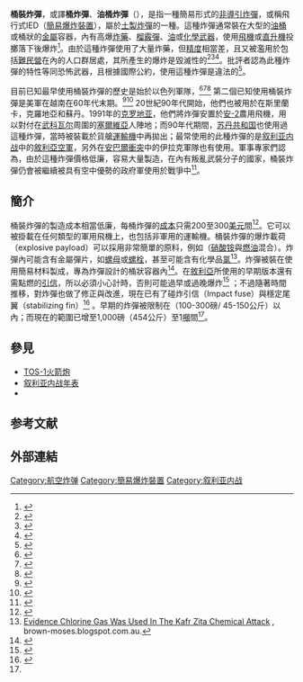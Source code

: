 '''桶裝炸彈'''，或譯'''桶炸彈'''、'''油桶炸彈'''（{{lang-en|Barrel bomb}}），是指一種簡易形式的[[非導引炸彈|非導引炸彈]]，或稱飛行式IED（[[簡易爆炸裝置|簡易爆炸裝置]]），屬於[[土製炸彈|土製炸彈]]的一種。這種炸彈通常裝在大型的[[油桶|油桶]]或桶狀的[[金屬|金屬]]容器，內有高爆[[炸藥|炸藥]]、[[榴霰彈|榴霰彈]]、[[油|油]]或[[化學武器|化學武器]]，使用[[飛機|飛機]]或[[直升機|直升機]]投擲落下後爆炸<ref>{{cite web |last=McElroy |first=Damien |url=http://www.telegraph.co.uk/news/worldnews/middleeast/syria/9512719/Syrian-regime-deploys-deadly-new-weapons-on-rebels.html |title=Syrian regime deploys deadly new weapons on rebels |publisher=Telegraph |date= |accessdate=2013-11-30 |archive-date=2014-01-04 |archive-url=https://web.archive.org/web/20140104121124/http://www.telegraph.co.uk/news/worldnews/middleeast/syria/9512719/Syrian-regime-deploys-deadly-new-weapons-on-rebels.html |dead-url=no }}</ref>。由於這種炸彈使用了大量炸藥，但[[精度|精度]]相當差，且又被濫用於包括[[難民營|難民營]]在內的人口群居處，其所產生的爆炸是毀滅性的<ref>{{Cite web |url=http://www.smh.com.au/world/syrias-deadly-barrel-bombs-20120901-2573t.html |title=Syria's deadly barrel bombs |accessdate=2015-05-30 |archive-date=2019-05-04 |archive-url=https://web.archive.org/web/20190504033828/https://www.smh.com.au/world/syrias-deadly-barrel-bombs-20120901-2573t.html |dead-url=no }}</ref><ref>{{cite web|url=http://www.telegraph.co.uk/news/worldnews/middleeast/syria/9512719/Syrian-regime-deploys-deadly-new-weapons-on-rebels.html|title=Syrian regime deploys deadly new weapons on rebels|date=31 August 2012|work=Telegraph.co.uk|accessdate=13 November 2014|archive-date=2015-05-10|archive-url=https://web.archive.org/web/20150510100404/http://www.telegraph.co.uk/news/worldnews/middleeast/syria/9512719/Syrian-regime-deploys-deadly-new-weapons-on-rebels.html|dead-url=no}}</ref><ref>{{cite web|url=https://www.youtube.com/watch?v=Zg5UEz_Ao0g|title=A City Left in Ruins: The Battle for Aleppo|publisher=Vice News|accessdate=2015-05-30|archive-date=2020-03-07|archive-url=https://web.archive.org/web/20200307204812/https://www.youtube.com/watch?v=Zg5UEz_Ao0g|dead-url=no}}</ref>。批評者認為此種炸彈的特性等同恐怖武器，且根據國際公約，使用這種炸彈是違法的<ref name=bbc>{{cite web |url=http://www.bbc.co.uk/news/world-middle-east-25466541 |title=Barrel bombs show brutality of war |work=[[BBC_News|BBC News]] |author=Jonathan Marcus |date=December 20, 2013 |accessdate=May 20, 2015 |quote=..the campaigning group Human Rights Watch has insisted that the employment of these weapons constitutes a war crime and that those responsible should be held to account. |archive-date=2015-04-28 |archive-url=https://web.archive.org/web/20150428135055/http://www.bbc.co.uk/news/world-middle-east-25466541 |dead-url=no }}</ref>。

目前已知最早使用桶裝炸彈的歷史是始於以色列軍隊，<ref>{{cite journal |title=Mahal and the Dispossession of the Palestinians |journal=[[Journal_of_Palestine_Studies|Journal of Palestine Studies]] |author1=Dan Freeman-maloy |date=Winter 2011 |volume=40 |number=2 |url=https://www.jstor.org/stable/10.1525/jps.2011.XL.2.43 |accessdate=June 29, 2015 |archive-date=2016-03-05 |archive-url=https://web.archive.org/web/20160305080557/https://www.jstor.org/stable/10.1525/jps.2011.XL.2.43 |dead-url=no }}</ref><ref>{{cite book |url= |title=The Palestinian Exodus from Galilee, 1948'' |publisher=[[Institute_for_Palestine_Studies|Institute for Palestine Studies]] |author=Nafez Nazzal |year=1978 |page=75 |accessdate=June 29, 2015}}</ref><ref>{{Cite web |url=http://news.qq.com/a/20160309/029834.htm |title=存档副本 |accessdate=2016-03-27 |archive-date=2016-03-28 |archive-url=https://web.archive.org/web/20160328051025/http://news.qq.com/a/20160309/029834.htm |dead-url=no }}</ref>
第二個已知使用桶裝炸彈是美軍在越南在60年代末期。<ref name=tharoor>{{cite web |url=http://www.washingtonpost.com/blogs/worldviews/wp/2015/02/16/when-the-u-s-dropped-barrel-bombs-in-war/ |title=When the U.S. dropped barrel bombs in war |work=[[Washington_Post|Washington Post]] |author=Ishaan Tharoor |date=February 16, 2015 |accessdate=February 17, 2015 |archive-date=2015-05-09 |archive-url=https://web.archive.org/web/20150509054927/http://www.washingtonpost.com/blogs/worldviews/wp/2015/02/16/when-the-u-s-dropped-barrel-bombs-in-war/ |dead-url=no }}</ref><ref>{{cite web |url=http://www.washingtonpost.com/blogs/worldviews/wp/2015/02/16/when-the-u-s-dropped-barrel-bombs-in-war/ |title=When the U.S. dropped barrel bombs in war |work=[[Washington_Post|Washington Post]] |author=Ishaan Tharoor |date=February 16, 2015 |accessdate=October 11, 2015 |archive-date=2015-05-09 |archive-url=https://web.archive.org/web/20150509054927/http://www.washingtonpost.com/blogs/worldviews/wp/2015/02/16/when-the-u-s-dropped-barrel-bombs-in-war/ |dead-url=no }}</ref>
20世紀90年代開始，他們也被用於在斯里蘭卡，克羅地亞和蘇丹。1991年的[[克羅埃西亞戰爭|克罗地亚]]，他們將炸彈安置於[[安-2|安-2]]農用飛機，用以對付在[[武科瓦尔|武科瓦尔]]周圍的[[塞爾維亞|塞爾維亞]]人陣地；而90年代期間，[[苏丹共和国|苏丹共和国]]也使用過這種炸彈，當時被裝載於貨艙[[運輸機|運輸機]]中再拋出；最常使用的此種炸彈的是[[叙利亚内战|叙利亚内战]]中的[[敘利亞空軍|敘利亞空軍]]，另外在[[安巴爾衝突|安巴爾衝突]]中的伊拉克軍隊也有使用。軍事專家們認為，由於這種炸彈價格低廉，容易大量製造，在內有叛亂武裝分子的國家，桶裝炸彈仍會被繼續被具有空中優勢的政府軍使用於戰爭中<ref name=jakes>{{cite web |url=https://news.yahoo.com/barrel-bombs-risk-becoming-answer-insurgency-073510814.html |title=Barrel bombs risk becoming answer to insurgency |work=Yahoo News |agency=Associated Press |author=Lara Jakes |date=May 7, 2014 |accessdate=June 7, 2014 |archive-date=2015-07-17 |archive-url=https://web.archive.org/web/20150717040007/https://news.yahoo.com/barrel-bombs-risk-becoming-answer-insurgency-073510814.html |dead-url=no }}</ref>。

== 簡介 ==
桶裝炸彈的製造成本相當低廉，每桶炸彈的[[成本|成本]]只需200至300[[美元|美元]]間<ref name=dechett>{{cite web |url=http://www.foreignpolicy.com/articles/2014/07/03/built_it_yourself_bombs_barrel_bombs_syria_sudan |title=The Build-It-Yourself Bombs |work=Foreign Policy |author=Torie Rose DeGhett |date=July 3, 2014 |accessdate=July 14, 2014 |archive-date=2014-08-25 |archive-url=https://web.archive.org/web/20140825073710/http://www.foreignpolicy.com/articles/2014/07/03/built_it_yourself_bombs_barrel_bombs_syria_sudan |dead-url=no }}</ref>。它可以被掛載在任何類型的軍用飛機上，也包括非軍用的運輸機。桶裝炸彈的爆炸載荷（explosive payload）可以採用非常簡單的原料，例如{{link-en|肥料炸彈|ANFO}}（[[硝酸铵|硝酸铵]]與[[燃油|燃油]]混合）。炸彈內可能含有金屬彈片，如[[螺母|螺母]]或[[螺栓|螺栓]]，甚至可能含有化學品[[氯|氯]]<ref name=moses-chemical>[http://brown-moses.blogspot.com.au/2014/04/evidence-chlorine-gas-was-used-in-kafr.html Evidence Chlorine Gas Was Used In The Kafr Zita Chemical Attack] {{Wayback|url=http://brown-moses.blogspot.com.au/2014/04/evidence-chlorine-gas-was-used-in-kafr.html |date=20140413222911 }}, brown-moses.blogspot.com.au.</ref>。炸彈被裝在使用簡易材料製成，專為炸彈設計的桶狀容器內<ref name=moses1222>{{cite web |url=http://brown-moses.blogspot.com/2013/12/syrias-barrel-bomb-technology-relative.html |title=Syria's Barrel Bomb Technology Relative To Aleppo Syria Attacks - The Good, The Bad And The Ugly |work=Brown Moses Blog |author=[[Brown_Moses|Brown Moses]] |date=December 22, 2013 |accessdate=April 1, 2015 |archive-date=2015-03-28 |archive-url=https://web.archive.org/web/20150328012631/http://brown-moses.blogspot.com/2013/12/syrias-barrel-bomb-technology-relative.html |dead-url=no }}</ref>。在[[敘利亞|敘利亞]]所使用的早期版本還有需點燃的[[引信|引信]]，所以必須小心計時，否則可能過早或過晚爆炸<ref name=moses1222>{{cite web |url=http://brown-moses.blogspot.com/2013/12/syrias-barrel-bomb-technology-relative.html |title=Syria's Barrel Bomb Technology Relative To Aleppo Syria Attacks - The Good, The Bad And The Ugly  |work=Brown Moses Blog |author=[[Brown_Moses|Brown Moses]] |date=December 22, 2013 |accessdate=April 1, 2015}}</ref> ；不過隨著時間推移，對炸彈也做了修正與改進，現在已有了碰炸引信（Impact fuse）與穩定尾翼（stabilizing fin）<ref name=moses1222>{{cite web |url=http://brown-moses.blogspot.com/2013/12/syrias-barrel-bomb-technology-relative.html |title=Syria's Barrel Bomb Technology Relative To Aleppo Syria Attacks - The Good, The Bad And The Ugly  |work=Brown Moses Blog |author=[[Brown_Moses|Brown Moses]] |date=December 22, 2013 |accessdate=April 1, 2015}}</ref> 。早期的炸彈被限制在（100-300磅/ 45-150公斤）以內；而現在的範圍已增至1,000磅（454公斤）至1[[噸|噸]]間<ref name=dechett/>。

== 參見 ==
*[[TOS-1火箭炮|TOS-1火箭炮]]
*[[叙利亚内战年表|叙利亚内战年表]]
*{{link-en|敘利亞內戰桶裝炸彈攻擊列表|List of Syrian Civil War barrel bomb attacks}}

==参考文献==
{{reflist}}

==外部連結==
{{Commons category|Barrel bombs}}

[[Category:航空炸弹|Category:航空炸弹]]
[[Category:簡易爆炸裝置|Category:簡易爆炸裝置]]
[[Category:叙利亚内战|Category:叙利亚内战]]